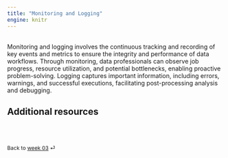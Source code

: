 ```yaml
---
title: "Monitoring and Logging"
engine: knitr
---
```


<br>
Monitoring and logging involves the continuous tracking and recording of key events and metrics to ensure the integrity and performance of data workflows. Through monitoring, data professionals can observe job progress, resource utilization, and potential bottlenecks, enabling proactive problem-solving. Logging captures important information, including errors, warnings, and successful executions, facilitating post-processing analysis and debugging.


## Additional resources


<br><br>

::: {style="font-size: 0.875em;"}
Back to [week 03](/weeks/week-3.qmd) ⏎
:::